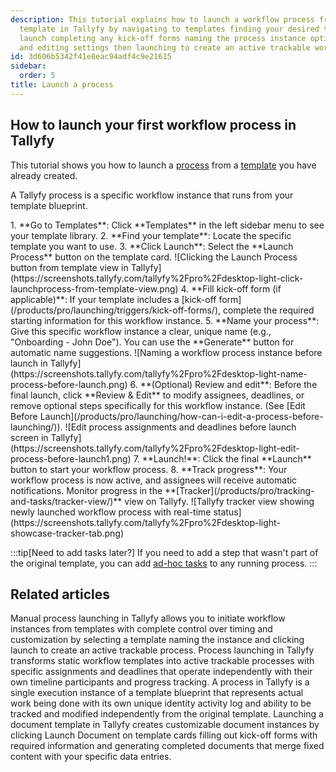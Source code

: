 ```yaml
---
description: This tutorial explains how to launch a workflow process from an existing
  template in Tallyfy by navigating to templates finding your desired template clicking
  launch completing any kick-off forms naming the process instance optionally reviewing
  and editing settings then launching to create an active trackable workflow.
id: 3d606b5342f41e8eac94adf4c9e21615
sidebar:
  order: 5
title: Launch a process
---
```



## How to launch your first workflow process in Tallyfy

This tutorial shows you how to launch a [process](/products/pro/tracking-and-tasks/processes/) from a [template](/products/pro/documenting/templates/) you have already created.

A Tallyfy process is a specific workflow instance that runs from your template blueprint.

<Steps>
1.  **Go to Templates**: Click **Templates** in the left sidebar menu to see your template library.
2.  **Find your template**: Locate the specific template you want to use.
3.  **Click Launch**: Select the **Launch Process** button on the template card.
    ![Clicking the Launch Process button from template view in Tallyfy](https://screenshots.tallyfy.com/tallyfy%2Fpro%2Fdesktop-light-click-launchprocess-from-template-view.png)
4.  **Fill kick-off form (if applicable)**: If your template includes a [kick-off form](/products/pro/launching/triggers/kick-off-forms/), complete the required starting information for this workflow instance.
5.  **Name your process**: Give this specific workflow instance a clear, unique name (e.g., "Onboarding - John Doe"). You can use the **Generate** button for automatic name suggestions.
    ![Naming a workflow process instance before launch in Tallyfy](https://screenshots.tallyfy.com/tallyfy%2Fpro%2Fdesktop-light-name-process-before-launch.png)
6.  **(Optional) Review and edit**: Before the final launch, click **Review & Edit** to modify assignees, deadlines, or remove optional steps specifically for this workflow instance. (See [Edit Before Launch](/products/pro/launching/how-can-i-edit-a-process-before-launching/)).
    ![Edit process assignments and deadlines before launch screen in Tallyfy](https://screenshots.tallyfy.com/tallyfy%2Fpro%2Fdesktop-light-edit-process-before-launch1.png)
7.  **Launch!**: Click the final **Launch** button to start your workflow process.
8.  **Track progress**: Your workflow process is now active, and assignees will receive automatic notifications. Monitor progress in the **[Tracker](/products/pro/tracking-and-tasks/tracker-view/)** view on Tallyfy.
    ![Tallyfy tracker view showing newly launched workflow process with real-time status](https://screenshots.tallyfy.com/tallyfy%2Fpro%2Fdesktop-light-showcase-tracker-tab.png)
</Steps>

:::tip[Need to add tasks later?]
If you need to add a step that wasn't part of the original template, you can add [ad-hoc tasks](/products/pro/tracking-and-tasks/processes/edit-processes/how-can-i-add-tasks-to-active-processes-on-tallyfy/) to any running process.
:::


## Related articles
<CardGrid>
<LinkTitleCard header="<b>Launching > Launch manually</b>" href="/products/pro/launching/how-can-i-launch-a-process-in-tallyfy/" > Manual process launching in Tallyfy allows you to initiate workflow instances from templates with complete control over timing and customization by selecting a template naming the instance and clicking launch to create an active trackable process. </LinkTitleCard>
<LinkTitleCard header="<b>Pro > Launching</b>" href="/products/pro/launching/" > Process launching in Tallyfy transforms static workflow templates into active trackable processes with specific assignments and deadlines that operate independently with their own timeline participants and progress tracking. </LinkTitleCard>
<LinkTitleCard header="<b>Tracking And Tasks > More about processes</b>" href="/products/pro/tracking-and-tasks/processes/" > A process in Tallyfy is a single execution instance of a template blueprint that represents actual work being done with its own unique identity activity log and ability to be tracked and modified independently from the original template. </LinkTitleCard>
<LinkTitleCard header="<b>Documents > Launch and use document templates</b>" href="/products/pro/documenting/documents/how-to-launch-and-use-document-templates/" > Launching a document template in Tallyfy creates customizable document instances by clicking Launch Document on template cards filling out kick-off forms with required information and generating completed documents that merge fixed content with your specific data entries. </LinkTitleCard>
</CardGrid>